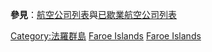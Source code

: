 '''參見'''：[[航空公司列表|航空公司列表]]與[[已歇業航空公司列表|已歇業航空公司列表]]

{{Commonscat|Airlines of Faroe Islands}}

[[Category:法羅群島|Category:法羅群島]]
[[Category:歐洲航空公司|Faroe Islands]]
[[Category:各国航空公司|Faroe Islands]]
